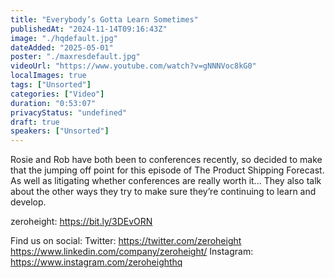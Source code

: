 ```yaml
---
title: "Everybody’s Gotta Learn Sometimes"
publishedAt: "2024-11-14T09:16:43Z"
image: "./hqdefault.jpg"
dateAdded: "2025-05-01"
poster: "./maxresdefault.jpg"
videoUrl: "https://www.youtube.com/watch?v=gNNNVoc8kG0"
localImages: true
tags: ["Unsorted"]
categories: ["Video"]
duration: "0:53:07"
privacyStatus: "undefined"
draft: true
speakers: ["Unsorted"]
---
```

Rosie and Rob have both been to conferences recently, so decided to make that the jumping off point for this episode of The Product Shipping Forecast. As well as litigating whether conferences are really worth it... They also talk about the other ways they try to make sure they’re continuing to learn and develop.

zeroheight: https://bit.ly/3DEvORN

Find us on social:
Twitter: https://twitter.com/zeroheight
https://www.linkedin.com/company/zeroheight/
Instagram: https://www.instagram.com/zeroheighthq
